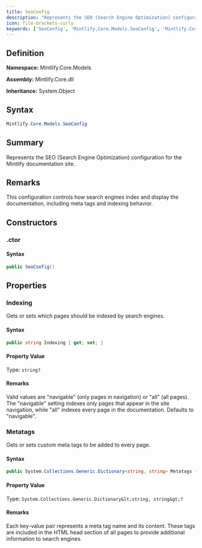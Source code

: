 ```yaml
---
title: SeoConfig
description: "Represents the SEO (Search Engine Optimization) configuration for the Mintlify documentation site."
icon: file-brackets-curly
keywords: ['SeoConfig', 'Mintlify.Core.Models.SeoConfig', 'Mintlify.Core.Models', 'class', 'System.Object']
---
```


## Definition

**Namespace:** Mintlify.Core.Models

**Assembly:** Mintlify.Core.dll

**Inheritance:** System.Object

## Syntax

```csharp
Mintlify.Core.Models.SeoConfig
```

## Summary

Represents the SEO (Search Engine Optimization) configuration for the Mintlify documentation site.

## Remarks

This configuration controls how search engines index and display the documentation,
            including meta tags and indexing behavior.

## Constructors

### .ctor

#### Syntax

```csharp
public SeoConfig()
```

## Properties

### Indexing

Gets or sets which pages should be indexed by search engines.

#### Syntax

```csharp
public string Indexing { get; set; }
```

#### Property Value

Type: `string?`

#### Remarks

Valid values are "navigable" (only pages in navigation) or "all" (all pages).
            The "navigable" setting indexes only pages that appear in the site navigation,
            while "all" indexes every page in the documentation. Defaults to "navigable".

### Metatags

Gets or sets custom meta tags to be added to every page.

#### Syntax

```csharp
public System.Collections.Generic.Dictionary<string, string> Metatags { get; set; }
```

#### Property Value

Type: `System.Collections.Generic.Dictionary&lt;string, string&gt;?`

#### Remarks

Each key-value pair represents a meta tag name and its content.
            These tags are included in the HTML head section of all pages
            to provide additional information to search engines.


